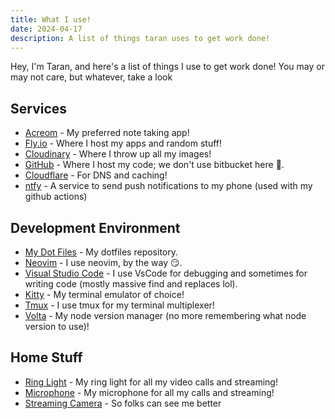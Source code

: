 ```yaml
---
title: What I use!
date: 2024-04-17
description: A list of things taran uses to get work done!
---
```


Hey, I'm Taran, and here's a list of things I use to get work done! You may or
may not care, but whatever, take a look

## Services

- [Acreom](https://acreom.com) - My preferred note taking app!
- [Fly.io](https://fly.io) - Where I host my apps and random stuff!
- [Cloudinary](https://kcd.im/cloudinary) - Where I throw up all my images!
- [GitHub](https://github.com) - Where I host my code; we don't use bitbucket
  here 🤣.
- [Cloudflare](https://cloudflare.com) - For DNS and caching!
- [ntfy](https://ntfy.sh/) - A service to send push notifications to my phone
  (used with my github actions)

## Development Environment

- [My Dot Files](https://github.com/tearingItUp786/dotfiles) - My dotfiles
  repository.
- [Neovim](https://github.com/neovim/neovim) - I use neovim, by the way 😏.
- [Visual Studio Code](https://code.visualstudio.com) - I use VsCode for
  debugging and sometimes for writing code (mostly massive find and replaces
  lol).
- [Kitty](https://sw.kovidgoyal.net/kitty/) - My terminal emulator of choice!
- [Tmux](https://www.github.com/tmux/tmux) - I use tmux for my terminal
  multiplexer!
- [Volta](https://volta.sh) - My node version manager (no more remembering what
  node version to use)!

## Home Stuff

- [Ring Light](https://www.bestbuy.ca/en-ca/product/razer-12-usb-led-ring-light-for-pc-and-mobile-streaming-black-english/16617148) -
  My ring light for all my video calls and streaming!
- [Microphone](https://www.bestbuy.ca/en-ca/product/blue-microphones-yeticaster-usb-mic-broadcast-studio-bundle/13178950) -
  My microphone for all my calls and streaming!
- [Streaming Camera](https://www.bestbuy.ca/en-ca/product/13904653) - So folks
  can see me better
